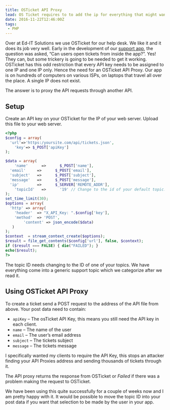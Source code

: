 ```yaml
---
title: OSTicket API Proxy
lead: OS Ticket requires to to add the ip for everything that might want to use the API. This causes issues when you want anyone to be able to open tickets from a desktop app.
date: 2016-11-22T12:46:00Z
tags:
 - PHP
---
```

Over at Ed-IT Solutions we use OSTicket for our help desk. We like it and it does its job very well. Early in the development of our [support app](/2016/11/electron-app-customer-support/), the question was asked, “Can users open tickets from inside the app?”. Yes! They can, but some trickery is going to be needed to get it working. OSTicket has this odd restriction that every API key needs to be assigned to one IP and one IP only. Hence the need for an OSTicket API Proxy. Our app is on hundreds of computers on various ISPs, on laptops that travel all over the place. A single IP does not exist.

The answer is to proxy the API requests through another API.

## Setup

Create an API key on your OSTicket for the IP of your web server. Upload this file to your web server.

```php
<?php
$config = array(
  'url'=>'https:/yoursite.com/api/tickets.json',
	'key'=> $_POST['apiKey']
);

$data = array(
	'name'      =>      $_POST['name'],
  'email'     =>      $_POST['email'],
  'subject'   =>      $_POST['subject'],
  'message'   =>      $_POST['message'],
  'ip'        =>      $_SERVER['REMOTE_ADDR'],
	'topicId'   =>      '19' // Change to the id of your default topic.
);
set_time_limit(30);
$options = array(
  'http' => array(
    'header'  => "X_API_Key: ".$config['key'],
    'method'  => 'POST',
		'content' => json_encode($data)
   )
);
$context  = stream_context_create($options);
$result = file_get_contents($config['url'], false, $context);
if ($result === FALSE) { die("FAILED"); }
echo($result);
?>
```

The topic ID needs changing to the ID of one of your topics. We have everything come into a generic support topic which we categorize after we read it.

## Using OSTicket API Proxy

To create a ticket send a POST request to the address of the API file from above. Your post data need to contain:

 - `apiKey` – The osTicket API Key, this means you still need the API key in each client.
 - `name` – The name of the user
 - `email` – The user’s email address
 - `subject` – The tickets subject
 - `message` – The tickets message

I specifically wanted my clients to require the API Key, this stops an attacker finding your API Proxies address and sending thousands of tickets through it.

The API proxy returns the response from OSTicket or _Failed_ if there was a problem making the request to OSTicket.

We have been using this quite successfully for a couple of weeks now and I am pretty happy with it. It would be possible to move the topic ID into your post data if you want that selection to be made by the user in your app.
